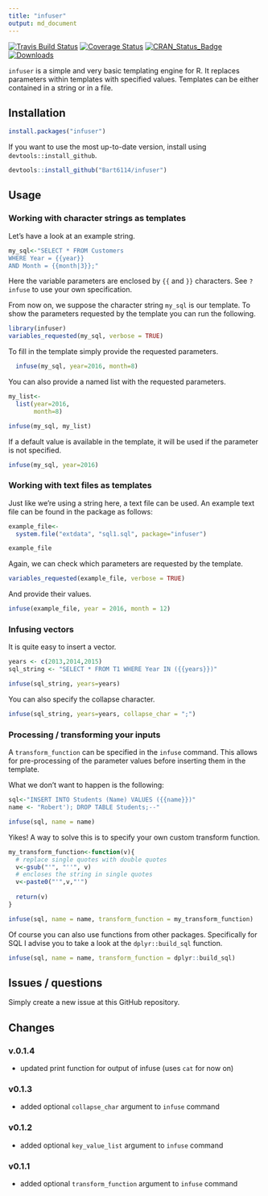 ```yaml
---
title: "infuser"
output: md_document
---
```


[![Travis Build Status](https://travis-ci.org/Bart6114/infuser.svg)](https://travis-ci.org/Bart6114/infuser)
[![Coverage Status](https://coveralls.io/repos/Bart6114/infuser/badge.svg)](https://coveralls.io/r/Bart6114/infuser)
[![CRAN_Status_Badge](http://www.r-pkg.org/badges/version/infuser)](http://cran.r-project.org/web/packages/infuser)
[![Downloads](http://cranlogs.r-pkg.org/badges/infuser)](http://cran.rstudio.com/package=infuser)

```infuser``` is a simple and very basic templating engine for R. It replaces parameters within templates with specified values. Templates can be either contained in a string or in a file.

## Installation

```r
install.packages("infuser")
```

If you want to use the most up-to-date version, install using ```devtools::install_github```.

```r
devtools::install_github("Bart6114/infuser")
```

## Usage

### Working with character strings as templates

Let's have a look at an example string.

```r
my_sql<-"SELECT * FROM Customers
WHERE Year = {{year}}
AND Month = {{month|3}};"
```

Here the variable parameters are enclosed by ```{{``` and ```}}``` characters. See ```?infuse``` to use your own specification.

From now on, we suppose the character string ```my_sql```  is our template. To show the parameters requested by the template you can run the following.

```r
library(infuser)
variables_requested(my_sql, verbose = TRUE)
```

To fill in the template simply provide the requested parameters.

```r
  infuse(my_sql, year=2016, month=8)
```

You can also provide a named list with the requested parameters.

```r
my_list<- 
  list(year=2016,
       month=8)

infuse(my_sql, my_list)
```

If a default value is available in the template, it will be used if the parameter is not specified.

```r
infuse(my_sql, year=2016)
```

### Working with text files as templates

Just like we're using a string here, a text file can be used. An example text file can be found in the package as follows:

```r
example_file<-
  system.file("extdata", "sql1.sql", package="infuser")

example_file
```

Again, we can check which parameters are requested by the template.

```r
variables_requested(example_file, verbose = TRUE)
```

And provide their values.

```r
infuse(example_file, year = 2016, month = 12)
```

### Infusing vectors

It is quite easy to insert a vector.

```r
years <- c(2013,2014,2015)
sql_string <- "SELECT * FROM T1 WHERE Year IN ({{years}})"

infuse(sql_string, years=years)
```

You can also specify the collapse character.

```r
infuse(sql_string, years=years, collapse_char = ";")
```



### Processing / transforming your inputs

A ```transform_function``` can be specified in the ```infuse``` command. This allows for pre-processing of the parameter values before inserting them in the template.

What we don't want to happen is the following:

```r
sql<-"INSERT INTO Students (Name) VALUES ({{name}})"
name <- "Robert'); DROP TABLE Students;--"

infuse(sql, name = name)
```

Yikes! A way to solve this is to specify your own custom transform function.

```r
my_transform_function<-function(v){
  # replace single quotes with double quotes
  v<-gsub("'", "''", v)
  # encloses the string in single quotes
  v<-paste0("'",v,"'")
  
  return(v)
}

infuse(sql, name = name, transform_function = my_transform_function)
```

Of course you can also use functions from other packages. Specifically for SQL I advise you to take a look at the ```dplyr::build_sql``` function.


```r
infuse(sql, name = name, transform_function = dplyr::build_sql)
```

## Issues / questions

Simply create a new issue at this GitHub repository.


## Changes

### v.0.1.4
- updated print function for output of infuse (uses ```cat``` for now on)

### v0.1.3
- added optional ```collapse_char``` argument to ```infuse``` command

### v0.1.2
- added optional ```key_value_list``` argument to ```infuse``` command

### v0.1.1
- added optional ```transform_function``` argument to ```infuse``` command

